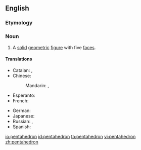 ==English==

===Etymology===
{{confix|penta|hedron}}

===Noun===
{{en-noun|pl2=pentahedra}}

# A [[solid]] [[geometric]] [[figure]] with five [[face]]s.

====Translations====
{{trans-top|solid geometric figure}}
* Catalan: {{t-|ca|pentaedre|m}}, {{t-|ca|pentàedre|m}}
* Chinese:
*: Mandarin: {{t|zh|五面體|sc=Hani}}, {{t|zh|五面体|tr=wǔmiàntǐ|sc=Hani}}
* Esperanto: {{t-|eo|kvinedro}}
* French: {{t+|fr|pentaèdre}}
{{trans-mid}}
* German: {{t-|de|Pentaeder|n}}
* Japanese: {{t-|ja|五面体|tr=ごめんたい, gomentai|sc=Jpan}}
* Russian: {{t+|ru|пентаэдр|m|tr=pentáedr|sc=Cyrl}}, {{t+|ru|пятигранник|m|tr=pjatigránnik|sc=Cyrl}}
* Spanish: {{t-|es|pentaedro|m}}
{{trans-bottom}}

[[io:pentahedron]]
[[id:pentahedron]]
[[ta:pentahedron]]
[[vi:pentahedron]]
[[zh:pentahedron]]